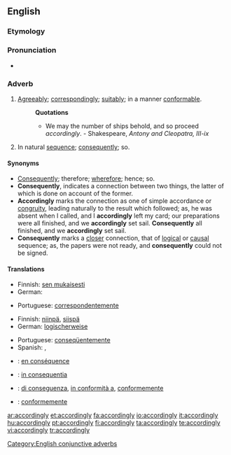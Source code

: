 ==English==

===Etymology===
{{suffix|according|ly}}

===Pronunciation===
* {{audio|en-us-accordingly.ogg|Audio (US)}}

===Adverb===
{{en-adv}}

# [[agreeably|Agreeably]]; [[correspondingly]]; [[suitably]]; in a manner [[conformable]].
#: '''Quotations'''
#:* We may the number of ships behold, and so proceed ''accordingly''. - Shakespeare, ''Antony and Cleopatra, III-ix''
# In natural [[sequence]]; [[consequently]]; so.

====Synonyms====
* [[consequently|Consequently]]; therefore; [[wherefore]]; hence; so.
* '''Consequently''', indicates a connection between two things, the latter of which is done on account of the former.
* '''Accordingly''' marks the connection as one of simple accordance or [[congruity]], leading naturally to the result which followed; as, he was absent when I called, and I '''accordingly''' left my card; our preparations were all finished, and we '''accordingly''' set sail. '''Consequently''' all finished, and we '''accordingly''' set sail.
* '''Consequently''' marks a [[closer]] connection, that of [[logical]] or [[causal]] sequence; as, the papers were not ready, and '''consequently''' could not be signed.

====Translations====
{{trans-top|Agreeably; correspondingly; suitably; in a manner conformable}}
* Finnish: [[sen mukaisesti]]
* German: {{t-|de|dementsprechend}}
{{trans-mid}}
* Portuguese: [[correspondentemente]]
{{trans-bottom}}

{{trans-top|In natural sequence; consequently; so}}
* Finnish: [[niinpä]], [[siispä]]
* German: [[logischerweise]]
{{trans-mid}}
* Portuguese: [[conseqüentemente]]
* Spanish: {{t|es|por consiguiente}}, {{t-|es|consecuentemente}}
{{trans-bottom}}

{{checktrans-top}}
* {{ttbc|French}}: [[en conséquence]]
* {{ttbc|Interlingua}}: [[in consequentia]]
{{checktrans-mid}}
* {{ttbc|Italian}}: [[di conseguenza]], [[in conformità a]], [[conformemente]]
* {{ttbc|Portuguese}}: [[conformemente]]
{{checktrans-bottom}}

[[Category:English conjunctive adverbs]]

[[ar:accordingly]]
[[et:accordingly]]
[[fa:accordingly]]
[[io:accordingly]]
[[it:accordingly]]
[[hu:accordingly]]
[[pt:accordingly]]
[[fi:accordingly]]
[[ta:accordingly]]
[[te:accordingly]]
[[vi:accordingly]]
[[tr:accordingly]]